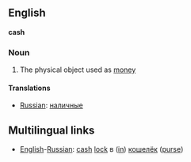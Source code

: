 ==English==
'''cash'''

===Noun===
# The physical object used as [[money]]

====Translations====
*[[Russian]]: [[наличные]] 

==Multilingual links==
*[[English]]-[[Russian]]: [[cash]] [[lock]] в ([[in]]) [[кошелёк]] ([[purse]])